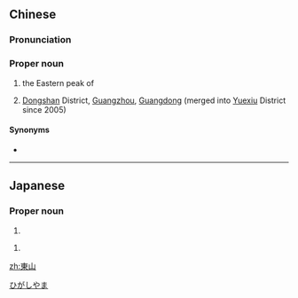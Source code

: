 {{also|东山}}
==Chinese==
{{zh-forms|s=东山}}

===Pronunciation===
{{zh-pron
|m=Dōngshān
|c=dung1 saan1
|cat=pn
}}

===Proper noun===
{{zh-proper noun}}

# the Eastern peak of {{w|Mount Tai}}
# {{zh-div|區}} {{lb|zh|historical}} [[Dongshan]] District, [[Guangzhou]], [[Guangdong]] (merged into [[Yuexiu]] District since 2005)

====Synonyms====
* {{zh-l|日觀峰}}

----

==Japanese==
{{ja-kanjitab|東|山}}

===Proper noun===
{{ja-pos|proper|ひがしやま}}

# {{surname|lang=ja}}

{{ja-pos|proper|とうやま}}

# {{surname|lang=ja}}

[[Category:Japanese surnames|ひがしやま]]

[[zh:東山]]